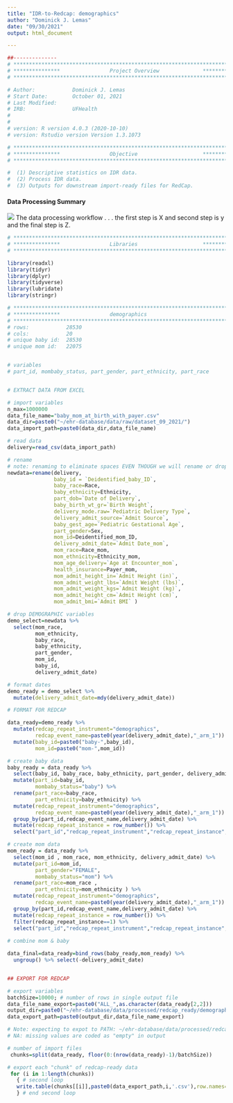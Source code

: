 ```yaml
---
title: "IDR-to-Redcap: demographics"
author: "Dominick J. Lemas"
date: "09/30/2021"
output: html_document

---
```


```r
##-------------- 
# **************************************************************************** #
# ***************                Project Overview              *************** #
# **************************************************************************** #

# Author:            Dominick J. Lemas 
# Start Date:        October 01, 2021 
# Last Modified:      
# IRB:               UFHealth  
#                    
#
# version: R version 4.0.3 (2020-10-10)
# version: Rstudio version Version 1.3.1073 

# **************************************************************************** #
# ***************                Objective                     *************** #
# **************************************************************************** #

#  (1) Descriptive statistics on IDR data. 
#  (2) Process IDR data. 
#  (3) Outputs for downstream import-ready files for RedCap. 


```

#### __Data Processing Summary__
![](dataprocessing_workflow.png)
The data processing workflow . . . 
the first step is X and second step is y and the final step is Z. 


```r

# **************************************************************************** #
# ***************                Libraries                     *************** #
# **************************************************************************** #

library(readxl)
library(tidyr)
library(dplyr)
library(tidyverse)
library(lubridate)
library(stringr)

```

```r

# **************************************************************************** #
# ***************                demographics                                             
# **************************************************************************** #
# rows:            28530
# cols:            20 
# unique baby id:  28530
# unique mom id:   22075


# variables
# part_id, mombaby_status, part_gender, part_ethnicity, part_race


# EXTRACT DATA FROM EXCEL

# import variables
n_max=1000000
data_file_name="baby_mom_at_birth_with_payer.csv"
data_dir=paste0("~/ehr-database/data/raw/dataset_09_2021/")
data_import_path=paste0(data_dir,data_file_name)

# read data
delivery=read_csv(data_import_path) 

# rename
# note: renaming to eliminate spaces EVEN THOUGH we will rename or drop later.
newdata=rename(delivery, 
               baby_id = `Deidentified_baby_ID`, 
               baby_race=Race,
               baby_ethnicity=Ethnicity, 
               part_dob=`Date of Delivery`, 
               baby_birth_wt_gr=`Birth Weight`,
               delivery_mode.raw=`Pediatric Delivery Type`,
               delivery_admit_source=`Admit Source`,
               baby_gest_age=`Pediatric Gestational Age`, 
               part_gender=Sex, 
               mom_id=Deidentified_mom_ID,
               delivery_admit_date=`Admit Date_mom`, 
               mom_race=Race_mom,
               mom_ethnicity=Ethnicity_mom,
               mom_age_delivery=`Age at Encounter_mom`,
               health_insurance=Payer_mom,
               mom_admit_height_in=`Admit Height (in)`,
               mom_admit_weight_lbs=`Admit Weight (lbs)`,
               mom_admit_weight_kgs=`Admit Weight (kg)`,
               mom_admit_height_cm=`Admit Height (cm)`,
               mom_admit_bmi=`Admit BMI` )

# drop DEMOGRAPHIC variables
demo_select=newdata %>%
  select(mom_race,
         mom_ethnicity,
         baby_race,
         baby_ethnicity,
         part_gender,
         mom_id,
         baby_id,
         delivery_admit_date)

# format dates
demo_ready = demo_select %>%
  mutate(delivery_admit_date=mdy(delivery_admit_date))

# FORMAT FOR REDCAP

data_ready=demo_ready %>%
  mutate(redcap_repeat_instrument="demographics",
         redcap_event_name=paste0(year(delivery_admit_date),"_arm_1")) %>%
  mutate(baby_id=paste0("baby-",baby_id),
         mom_id=paste0("mom-",mom_id)) 

# create baby data
baby_ready = data_ready %>%
  select(baby_id, baby_race, baby_ethnicity, part_gender, delivery_admit_date) %>%
  mutate(part_id=baby_id,
         mombaby_status="baby") %>%
  rename(part_race=baby_race,
         part_ethnicity=baby_ethnicity) %>%
  mutate(redcap_repeat_instrument="demographics",
         redcap_event_name=paste0(year(delivery_admit_date),"_arm_1")) %>% 
  group_by(part_id,redcap_event_name,delivery_admit_date) %>% 
  mutate(redcap_repeat_instance = row_number()) %>%
  select("part_id","redcap_repeat_instrument","redcap_repeat_instance","redcap_event_name",everything(),-baby_id )

# create mom data
mom_ready = data_ready %>%
  select(mom_id , mom_race, mom_ethnicity, delivery_admit_date) %>%
  mutate(part_id=mom_id,
         part_gender="FEMALE",
         mombaby_status="mom") %>%
  rename(part_race=mom_race ,
         part_ethnicity=mom_ethnicity ) %>%
  mutate(redcap_repeat_instrument="demographics",
         redcap_event_name=paste0(year(delivery_admit_date),"_arm_1")) %>% 
  group_by(part_id,redcap_event_name,delivery_admit_date) %>% 
  mutate(redcap_repeat_instance = row_number()) %>%
  filter(redcap_repeat_instance==1) %>%
  select("part_id","redcap_repeat_instrument","redcap_repeat_instance","redcap_event_name",everything(),-mom_id)
  
# combine mom & baby

data_final=data_ready=bind_rows(baby_ready,mom_ready) %>%
  ungroup() %>% select(-delivery_admit_date)


## EXPORT FOR REDCAP

# export variables
batchSize=10000; # number of rows in single output file
data_file_name_export=paste0("ALL_",as.character(data_ready[2,2]))
output_dir=paste0("~/ehr-database/data/processed/redcap_ready/demographics/")
data_export_path=paste0(output_dir,data_file_name_export)

# Note: expecting to expot to PATH: ~/ehr-database/data/processed/redcap_ready/delivery/
# NA: missing values are coded as "empty" in output

# number of import files
 chunks=split(data_ready, floor(0:(nrow(data_ready)-1)/batchSize))

# export each "chunk" of redcap-ready data
 for (i in 1:length(chunks))
   { # second loop
   write.table(chunks[[i]],paste0(data_export_path,i,'.csv'),row.names=F,na = "", sep=",")
   } # end second loop        



```

